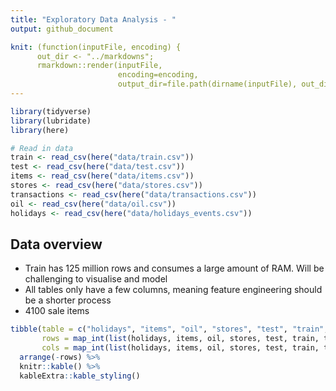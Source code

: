 ```yaml
---
title: "Exploratory Data Analysis - "
output: github_document

knit: (function(inputFile, encoding) {
      out_dir <- "../markdowns";
      rmarkdown::render(inputFile,
                        encoding=encoding,
                        output_dir=file.path(dirname(inputFile), out_dir))})
---
```


```r
library(tidyverse)
library(lubridate)
library(here)

# Read in data
train <- read_csv(here("data/train.csv"))
test <- read_csv(here("data/test.csv")) 
items <- read_csv(here("data/items.csv")) 
stores <- read_csv(here("data/stores.csv"))
transactions <- read_csv(here("data/transactions.csv"))
oil <- read_csv(here("data/oil.csv"))
holidays <- read_csv(here("data/holidays_events.csv"))
```

## Data overview

 - Train has 125 million rows and consumes a large amount of RAM. Will be challenging to visualise and model
 - All tables only have a few columns, meaning feature engineering should be a shorter process
 - 4100 sale items

```r
tibble(table = c("holidays", "items", "oil", "stores", "test", "train", "transactions"),
       rows = map_int(list(holidays, items, oil, stores, test, train, transactions),nrow),
       cols = map_int(list(holidays, items, oil, stores, test, train, transactions),ncol)) %>% 
  arrange(-rows) %>% 
  knitr::kable() %>% 
  kableExtra::kable_styling()
```

